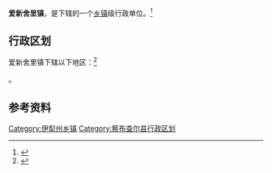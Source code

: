{{中国乡级行政区|65/40/22/101/000}}

'''爱新舍里镇'''，是{{PRC admin/fullname|65/40/22/101/000|3}}下辖的一个[[乡镇|乡镇]]级行政单位。<ref>{{PRC admin/ref sgc|{{PRC admin/parent|65/40/22/101/000}}}}</ref>

== 行政区划 ==

爱新舍里镇下辖以下地区：<ref>{{PRC admin/ref sgc|65/40/22/101/000}}</ref>

{{PRC admin/children|65/40/22/101/000}}。

== 参考资料 ==

{{reflist}}

{{察布查尔锡伯自治县行政区划}}
{{新疆行政区划小作品}}

[[Category:伊犁州乡镇|Category:伊犁州乡镇]]
[[Category:察布查尔县行政区划|Category:察布查尔县行政区划]]
